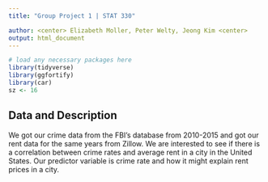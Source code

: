 ```yaml
---
title: "Group Project 1 | STAT 330"

author: <center> Elizabeth Moller, Peter Welty, Jeong Kim <center>
output: html_document
---
```


<style type="text/css">
h1.title {
  font-size: 40px;
  text-align: center;
}
</style>

```r
# load any necessary packages here
library(tidyverse)
library(ggfortify)
library(car)
sz <- 16
```

## Data and Description

We got our crime data from the FBI's database from 2010-2015 and got our rent data for the same years from Zillow. We are interested to see if there is a correlation between crime rates and average rent in a city in the United States. Our predictor variable is crime rate and how it might explain rent prices in a city. 

```r

```
